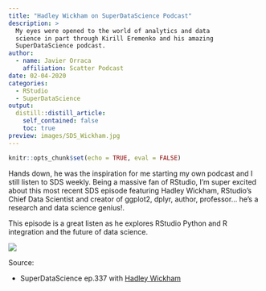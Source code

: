 ```yaml
---
title: "Hadley Wickham on SuperDataScience Podcast"
description: > 
  My eyes were opened to the world of analytics and data
  science in part through Kirill Eremenko and his amazing
  SuperDataScience podcast. 
author:
  - name: Javier Orraca
    affiliation: Scatter Podcast
date: 02-04-2020
categories:
  - RStudio
  - SuperDataScience
output:
  distill::distill_article:
    self_contained: false
    toc: true
preview: images/SDS_Wickham.jpg
---
```


```r
knitr::opts_chunk$set(echo = TRUE, eval = FALSE)
```

Hands down, he was the inspiration for me starting my own podcast and I still listen to SDS weekly. Being a massive fan of RStudio, I'm super excited about this most recent SDS episode featuring Hadley Wickham, RStudio's Chief Data Scientist and creator of ggplot2, dplyr, author, professor... he's a research and data science genius!.

This episode is a great listen as he explores RStudio Python and R integration and the future of data science.

![](./images/SDS_Wickham.jpg)

Source:

* SuperDataScience ep.337 with [Hadley Wickham](https://www.superdatascience.com/podcast/hadley-wickham-talks-integration-and-future-of-python-and-r)